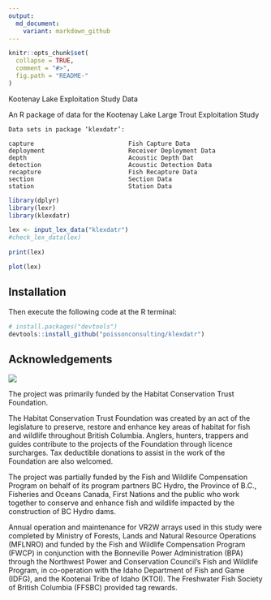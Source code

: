 ```yaml
---
output:
  md_document:
    variant: markdown_github
---
```


<!-- README.md is generated from README.Rmd. Please edit that file -->

```r
knitr::opts_chunk$set(
  collapse = TRUE,
  comment = "#>",
  fig.path = "README-"
)
```

Kootenay Lake Exploitation Study Data

An R package of data for the Kootenay Lake Large Trout Exploitation Study

```
Data sets in package ‘klexdatr’:

capture                          Fish Capture Data
deployment                       Receiver Deployment Data
depth                            Acoustic Depth Dat
detection                        Acoustic Detection Data
recapture                        Fish Recapture Data
section                          Section Data
station                          Station Data
```

```r
library(dplyr)
library(lexr)
library(klexdatr)

lex <- input_lex_data("klexdatr")
#check_lex_data(lex)

print(lex)

plot(lex)
```

## Installation

Then execute the following code at the R terminal:
``` r
# install.packages("devtools")
devtools::install_github("poissonconsulting/klexdatr")
```
## Acknowledgements

![](koot.png)

The project was primarily funded by the Habitat Conservation Trust Foundation.

The Habitat Conservation Trust Foundation was created by an act of the legislature to preserve, restore and enhance key areas of habitat for fish and wildlife throughout British Columbia.
Anglers, hunters, trappers and guides contribute to the projects of the Foundation through licence surcharges.  Tax deductible donations to assist in the work of the Foundation are also welcomed.

The project was partially funded by the Fish and Wildlife Compensation Program on behalf of its program partners BC Hydro, the Province of B.C.,  Fisheries and Oceans Canada, First Nations and the public who work together to conserve and enhance fish and wildlife impacted by the construction of BC Hydro dams.
 
Annual operation and maintenance for VR2W arrays used in this study were completed by Ministry of Forests, Lands and Natural Resource Operations (MFLNRO) and funded by the Fish and Wildlife Compensation Program (FWCP) in conjunction with the Bonneville Power Administration (BPA) through the Northwest Power and Conservation Council’s Fish and Wildlife Program, in co-operation with the Idaho Department of Fish and Game (IDFG), and the Kootenai Tribe of Idaho (KTOI). The Freshwater Fish Society of British Columbia (FFSBC) provided
tag rewards.


